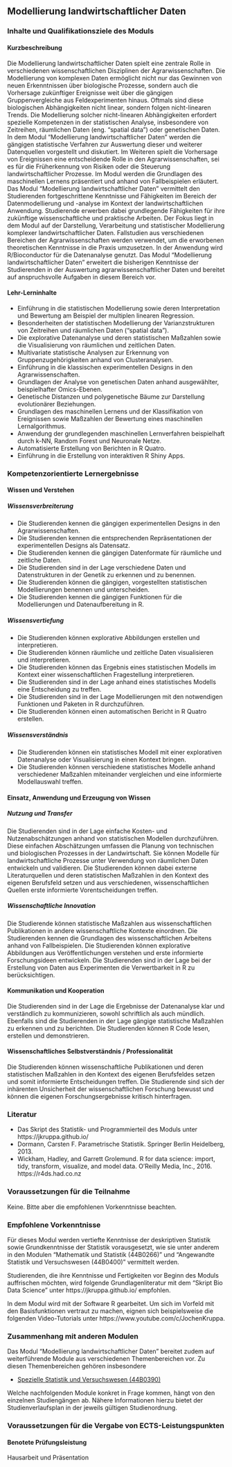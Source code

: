 ## Modellierung landwirtschaftlicher Daten {#sec-module-modellierung-landwirtschaft .unnumbered}

### Inhalte und Qualifikationsziele des Moduls {.unnumbered}

#### Kurzbeschreibung {.unnumbered}

Die Modellierung landwirtschaftlicher Daten spielt eine zentrale Rolle in verschiedenen wissenschaftlichen Disziplinen der Agrarwissenschaften. Die Modellierung von komplexen Daten ermöglicht nicht nur das Gewinnen von neuen Erkenntnissen über biologische Prozesse, sondern auch die Vorhersage zukünftiger Ereignisse weit über die gängigen Gruppenvergleiche aus Feldexperimenten hinaus. Oftmals sind diese biologischen Abhängigkeiten nicht linear, sondern folgen nicht-linearen Trends. Die Modellierung solcher nicht-linearen Abhängigkeiten erfordert spezielle Kompetenzen in der statistischen Analyse, insbesondere von Zeitreihen, räumlichen Daten (eng. "spatial data") oder genetischen Daten. In dem Modul "Modellierung landwirtschaftlicher Daten" werden die gängigen statistische Verfahren zur Auswertung dieser und weiterer Datenquellen vorgestellt und diskutiert. Im Weiteren spielt die Vorhersage von Ereignissen eine entscheidende Rolle in den Agrarwissenschaften, sei es für die Früherkennung von Risiken oder die Steuerung landwirtschaftlicher Prozesse. Im Modul werden die Grundlagen des maschinellen Lernens präsentiert und anhand von Fallbeispielen erläutert. Das Modul "Modellierung landwirtschaftlicher Daten" vermittelt den Studierenden fortgeschrittene Kenntnisse und Fähigkeiten im Bereich der Datenmodellierung und -analyse im Kontext der landwirtschaftlichen Anwendung. Studierende erwerben dabei grundlegende Fähigkeiten für ihre zukünftige wissenschaftliche und praktische Arbeiten. Der Fokus liegt in dem Modul auf der Darstellung, Verarbeitung und statistischer Modellierung komplexer landwirtschaftlicher Daten. Fallstudien aus verschiedenen Bereichen der Agrarwissenschaften werden verwendet, um die erworbenen theoretischen Kenntnisse in die Praxis umzusetzen. In der Anwendung wird R/Bioconductor für die Datenanalyse genutzt. Das Modul "Modellierung landwirtschaftlicher Daten" erweitert die bisherigen Kenntnisse der Studierenden in der Auswertung agrarwissenschaftlicher Daten und bereitet auf anspruchsvolle Aufgaben in diesem Bereich vor.

#### Lehr-Lerninhalte {.unnumbered}

-   Einführung in die statistischen Modellierung sowie deren Interpretation und Bewertung am Beispiel der multiplen linearen Regression.
-   Besonderheiten der statistischen Modellierung der Varianzstrukturen von Zeitreihen und räumlichen Daten ("spatial data").
-   Die explorative Datenanalyse und deren statistischen Maßzahlen sowie die Visualisierung von räumlichen und zeitlichen Daten.
-   Multivariate statistische Analysen zur Erkennung von Gruppenzugehörigkeiten anhand von Clusteranalysen.
-   Einführung in die klassischen experimentellen Designs in den Agrarwissenschaften.
-   Grundlagen der Analyse von genetischen Daten anhand ausgewählter, beispielhafter Omics-Ebenen.
-   Genetische Distanzen und polygenetische Bäume zur Darstellung evolutionärer Beziehungen.
-   Grundlagen des maschinellen Lernens und der Klassifikation von Ereignissen sowie Maßzahlen der Bewertung eines maschinellen Lernalgorithmus.
-   Anwendung der grundlegenden maschinellen Lernverfahren beispielhaft durch k-NN, Random Forest und Neuronale Netze.
-   Automatisierte Erstellung von Berichten in R Quatro.
-   Einführung in die Erstellung von interaktiven R Shiny Apps.

### Kompetenzorientierte Lernergebnisse {.unnumbered}

#### Wissen und Verstehen {.unnumbered}

##### Wissensverbreiterung {.unnumbered}

-   Die Studierenden kennen die gängigen experimentellen Designs in den Agrarwissenschaften.
-   Die Studierenden kennen die entsprechenden Repräsentationen der experimentellen Designs als Datensatz.
-   Die Studierenden kennen die gängigen Datenformate für räumliche und zeitliche Daten.
-   Die Studierenden sind in der Lage verschiedene Daten und Datenstrukturen in der Genetik zu erkennen und zu benennen.
-   Die Studierenden können die gängigen, vorgestellten statistischen Modellierungen benennen und unterscheiden.
-   Die Studierenden kennen die gängigen Funktionen für die Modellierungen und Datenaufbereitung in R.

##### Wissensvertiefung {.unnumbered}

-   Die Studierenden können explorative Abbildungen erstellen und interpretieren.
-   Die Studierenden können räumliche und zeitliche Daten visualisieren und interpretieren.
-   Die Studierenden können das Ergebnis eines statistischen Modells im Kontext einer wissenschaftlichen Fragestellung interpretieren.
-   Die Studierenden sind in der Lage anhand eines statistisches Modells eine Entscheidung zu treffen.
-   Die Studierenden sind in der Lage Modellierungen mit den notwendigen Funktionen und Paketen in R durchzuführen.
-   Die Studierenden können einen automatischen Bericht in R Quatro erstellen.

##### Wissensverständnis {.unnumbered}

-   Die Studierenden können ein statistisches Modell mit einer explorativen Datenanalyse oder Visualisierung in einen Kontext bringen.
-   Die Studierenden können verschiedene statistisches Modelle anhand verschiedener Maßzahlen miteinander vergleichen und eine informierte Modellauswahl treffen.

#### Einsatz, Anwendung und Erzeugung von Wissen {.unnumbered}

##### Nutzung und Transfer {.unnumbered}

Die Studierenden sind in der Lage einfache Kosten- und Nutzenabschätzungen anhand von statistischen Modellen durchzuführen. Diese einfachen Abschätzungen umfassen die Planung von technischen und biologischen Prozesses in der Landwirtschaft. Sie können Modelle für landwirtschaftliche Prozesse unter Verwendung von räumlichen Daten entwickeln und validieren. Die Studierenden können dabei externe Literaturquellen und deren statistischen Maßzahlen in den Kontext des eigenen Berufsfeld setzen und aus verschiedenen, wissenschaftlichen Quellen erste informierte Vorentscheidungen treffen.

##### Wissenschaftliche Innovation {.unnumbered}

Die Studierende können statistische Maßzahlen aus wissenschaftlichen Publikationen in andere wissenschaftliche Kontexte einordnen. Die Studierenden kennen die Grundlagen des wissenschaftlichen Arbeitens anhand von Fallbeispielen. Die Studierenden können explorative Abbildungen aus Veröffentlichungen verstehen und erste informierte Forschungsideen entwickeln. Die Studierenden sind in der Lage bei der Erstellung von Daten aus Experimenten die Verwertbarkeit in R zu berücksichtigen.

#### Kommunikation und Kooperation {.unnumbered}

Die Studierenden sind in der Lage die Ergebnisse der Datenanalyse klar und verständlich zu kommunizieren, sowohl schriftlich als auch mündlich. Ebenfalls sind die Studierenden in der Lage gängige statistische Maßzahlen zu erkennen und zu berichten. Die Studierenden können R Code lesen, erstellen und demonstrieren.

#### Wissenschaftliches Selbstverständnis / Professionalität {.unnumbered}

Die Studierenden können wissenschaftliche Publikationen und deren statistischen Maßzahlen in den Kontext des eigenen Berufsfeldes setzen und somit informierte Entscheidungen treffen. Die Studierende sind sich der inhärenten Unsicherheit der wissenschaftlichen Forschung bewusst und können die eigenen Forschungsergebnisse kritisch hinterfragen.

### Literatur {.unnumbered}

-   Das Skript des Statistik- und Programmierteil des Moduls unter https://jkruppa.github.io/
-   Dormann, Carsten F. Parametrische Statistik. Springer Berlin Heidelberg, 2013.
-   Wickham, Hadley, and Garrett Grolemund. R for data science: import, tidy, transform, visualize, and model data. O'Reilly Media, Inc., 2016. https://r4ds.had.co.nz

### Voraussetzungen für die Teilnahme {.unnumbered}

Keine. Bitte aber die empfohlenen Vorkenntnisse beachten.

### Empfohlene Vorkenntnisse {.unnumbered}

Für dieses Modul werden vertiefte Kenntnisse der deskriptiven Statistik sowie Grundkenntnisse der Statistik vorausgesetzt, wie sie unter anderem in den Modulen "Mathematik und Statistik (44B0266)" und "Angewandte Statistik und Versuchswesen (44B0400)" vermittelt werden.

Studierenden, die ihre Kenntnisse und Fertigkeiten vor Beginn des Moduls auffrischen möchten, wird folgende Grundlagenliteratur mit dem "Skript Bio Data Science" unter https://jkruppa.github.io/ empfohlen.

In dem Modul wird mit der Software R gearbeitet. Um sich im Vorfeld mit den Basisfunktionen vertraut zu machen, eignen sich beispielsweise die folgenden Video-Tutorials unter https://www.youtube.com/c/JochenKruppa.

### Zusammenhang mit anderen Modulen {.unnumbered}

Das Modul "Modellierung landwirtschaftlicher Daten" bereitet zudem auf weiterführende Module aus verschiedenen Themenbereichen vor. Zu diesen Themenbereichen gehören insbesondere

-   [Spezielle Statistik und Versuchswesen (44B0390)](https://www.hs-osnabrueck.de/module/44b0390/)

Welche nachfolgenden Module konkret in Frage kommen, hängt von den einzelnen Studiengängen ab. Nähere Informationen hierzu bietet der Studienverlaufsplan in der jeweils gültigen Studienordnung.

### Voraussetzungen für die Vergabe von ECTS-Leistungspunkten {.unnumbered}

#### Benotete Prüfungsleistung {.unnumbered}

Hausarbeit und Präsentation
